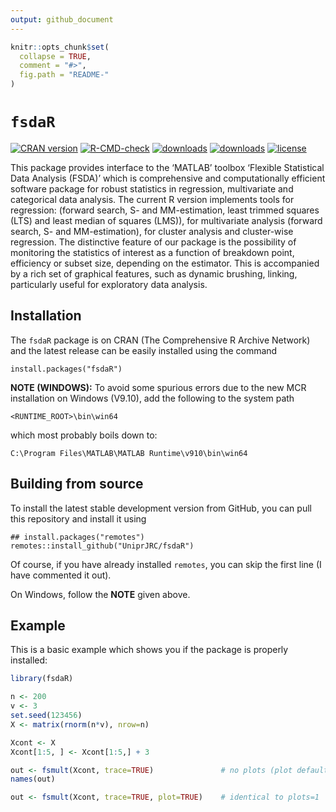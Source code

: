 ---
output: github_document
---

<!-- README.md is generated from README.Rmd. Please edit that file -->

```{r, echo = FALSE}
knitr::opts_chunk$set(
  collapse = TRUE,
  comment = "#>",
  fig.path = "README-"
)
```

# ```fsdaR```

<!-- badges: start -->
[![CRAN version](https://www.r-pkg.org/badges/version/fsdaR)](https://cran.r-project.org/package=fsdaR)
[![R-CMD-check](https://github.com/UniprJRC/fsdaR/actions/workflows/R-CMD-check.yaml/badge.svg)](https://github.com/UniprJRC/fsdaR/actions/workflows/R-CMD-check.yaml)
[![downloads](https://cranlogs.r-pkg.org/badges/fsdaR)](https://cran.r-project.org/package=fsdaR)
[![downloads](https://cranlogs.r-pkg.org/badges/grand-total/fsdaR)](https://cran.r-project.org/package=fsdaR)
[![license](https://img.shields.io/badge/license-GPL--3-blue.svg)](https://www.gnu.org/licenses/gpl-3.0.en.html)

<!-- badges: end -->


This package provides interface to the 'MATLAB' toolbox 'Flexible Statistical Data Analysis
    (FSDA)' which is comprehensive and computationally efficient
    software package for robust statistics in regression, multivariate
    and categorical data analysis. The current R version implements tools
    for regression: (forward search, S- and MM-estimation, least trimmed
    squares (LTS) and least median of squares (LMS)), for multivariate analysis
    (forward search, S- and MM-estimation), for cluster analysis and cluster-wise regression.
    The distinctive feature of our package is the possibility of
    monitoring the statistics of interest as a function of breakdown point,
    efficiency or subset size, depending on the estimator. This is
    accompanied by a rich set of graphical features, such as dynamic
    brushing, linking, particularly useful for exploratory data analysis.
    
## Installation

The `fsdaR` package is on CRAN (The Comprehensive R Archive Network) and the latest release can be easily installed using the command

```
install.packages("fsdaR")
```
__NOTE (WINDOWS):__ To avoid some spurious errors due to the new MCR installation on Windows (V9.10), add the following to the system path

````
<RUNTIME_ROOT>\bin\win64
````

which most probably boils down to:

````
C:\Program Files\MATLAB\MATLAB Runtime\v910\bin\win64
````

## Building from source

To install the latest stable development version from GitHub, you can pull this repository and install it using

```
## install.packages("remotes")
remotes::install_github("UniprJRC/fsdaR")
```

Of course, if you have already installed `remotes`, you can skip the first line (I have commented it out).  

On Windows, follow the __NOTE__ given above.

## Example

This is a basic example which shows you if the package is properly installed:

```{r example1}
library(fsdaR)

n <- 200
v <- 3
set.seed(123456)
X <- matrix(rnorm(n*v), nrow=n)

Xcont <- X
Xcont[1:5, ] <- Xcont[1:5,] + 3

out <- fsmult(Xcont, trace=TRUE)               # no plots (plot defaults to FALSE)
names(out)

out <- fsmult(Xcont, trace=TRUE, plot=TRUE)    # identical to plots=1

```

